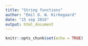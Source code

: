 ```yaml
---
title: "String functions"
author: "Emil O. W. Kirkegaard"
date: "15 sep 2016"
output: html_document
---
```


```r
knitr::opts_chunk$set(echo = TRUE)
```

